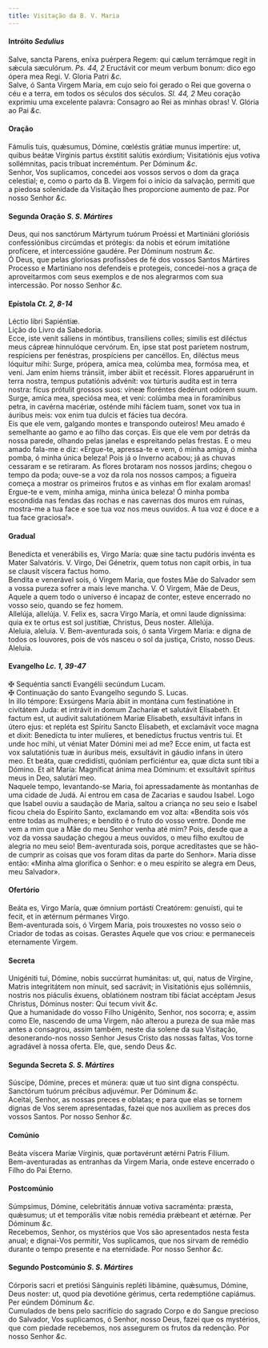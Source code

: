 ```yaml
---
title: Visitação da B. V. Maria
---
```



<h4 class="text-center">Intróito <em>Sedulius</em></h4>
<div class="container-fluid">
<div class="row">
<div class="col-6 dropcaps text-justify">
Salve, sancta Parens, eníxa puérpera Regem: qui cælum terrámque regit in sǽcula sæculórum. <em>Ps. 44, 2</em> Eructávit cor meum verbum bonum: dico ego ópera mea Regi.
V. Gloria Patri <em>&c.</em>
</div>
<div class="col-6 dropcaps text-justify">
Salve, ó Santa Virgem Maria, em cujo seio foi gerado o Rei que governa o céu e a terra, em todos os séculos dos séculos. <em>Sl. 44, 2</em> Meu coração exprimiu uma excelente palavra: Consagro ao Rei as minhas obras!
V. Glória ao Pai <em>&c.</em>
</div>
</div>
</div>

<h4 class="text-center">Oração</h4>
<div class="container-fluid">
<div class="row">
<div class="col-6 dropcaps text-justify">
Fámulis tuis, quǽsumus, Dómine, cœléstis grátiæ munus impertíre: ut, quibus beátæ Vírginis partus éxstitit salútis exórdium; Visitatiónis ejus votiva sollémnitas, pacis tríbuat increméntum. Per Dóminum <em>&c.</em>
</div>
<div class="col-6 dropcaps text-justify">
Senhor, Vos suplicamos, concedei aos vossos servos o dom da graça celestial; e, como o parto da B. Virgem foi o início da salvação, permiti que a piedosa solenidade da Visitação lhes proporcione aumento de paz. Por nosso Senhor <em>&c.</em>
</div>
</div>
</div>

<h4 class="text-center">Segunda Oração <em>S. S. Mártires</em></h4>
<div class="container-fluid">
<div class="row">
<div class="col-6 dropcaps text-justify">
Deus, qui nos sanctórum Mártyrum tuórum Proéssi et Martiniáni gloriósis confessiónibus circúmdas et prótegis: da nobis et eórum imitatióne profícere, et intercessióne gaudére. Per Dóminum nostrum <em>&c.</em>
</div>
<div class="col-6 dropcaps text-justify">
Ó Deus, que pelas gloriosas profissões de fé dos vossos Santos Mártires Processo e Martiniano nos defendeis e protegeis, concedei-nos a graça de aproveitarmos com seus exemplos e de nos alegrarmos com sua intercessão. Por nosso Senhor <em>&c.</em>
</div>
</div>
</div>

<h4 class="text-center">Epístola <em>Ct. 2, 8-14</em></h4>
<div class="container-fluid">
<div class="row">
<div class="col-6 text-justify">
Léctio libri Sapiéntiæ.
</div>
<div class="col-6 text-justify">
Lição do Livro da Sabedoria.
</div>
<div class="col-6 dropcaps text-justify">
Ecce, iste venit sáliens in móntibus, transíliens colles; símilis est diléctus meus cápreæ hinnulóque cervórum. En, ipse stat post paríetem nostrum, respíciens per fenéstras, prospíciens per cancéllos. En, diléctus meus lóquitur mihi: Surge, própera, amíca mea, colúmba mea, formósa mea, et veni. Jam enim hiems tránsiit, imber ábiit et recéssit. Flores apparuérunt in terra nostra, tempus putatiónis advénit: vox túrturis audíta est in terra nostra: ficus prótulit grossos suos: víneæ floréntes dedérunt odórem suum. Surge, amíca mea, speciósa mea, et veni: colúmba mea in foramínibus petra, in cavérna macériæ, osténde mihi fáciem tuam, sonet vox tua in áuribus meis: vox enim tua dulcis et fácies tua decóra.
</div>
<div class="col-6 dropcaps text-justify">
Eis que ele vem, galgando montes e transpondo outeiros! Meu amado é semelhante ao gamo e ao filho das corças. Eis que ele vem por detrás da nossa parede, olhando pelas janelas e espreitando pelas frestas. E o meu amado fala-me e diz: «Ergue-te, apressa-te e vem, ó minha amiga, ó minha pomba, ó minha única beleza! Pois já o Inverno acabou; já as chuvas cessaram e se retiraram. As flores brotaram nos nossos jardins; chegou o tempo da poda; ouve-se a voz da rola nos nossos campos; a figueira começa a mostrar os primeiros frutos e as vinhas em flor exalam aromas! Ergue-te e vem, minha amiga, minha única beleza! Ó minha pomba escondida nas fendas das rochas e nas cavernas dos muros em ruínas, mostra-me a tua face e soe tua voz nos meus ouvidos. A tua voz é doce e a tua face graciosa!».
</div>
</div>
</div>

<h4 class="text-center">Gradual</h4>
<div class="container-fluid">
<div class="row">
<div class="col-6 dropcaps text-justify">
Benedícta et venerábilis es, Virgo María: quæ sine tactu pudóris invénta es Mater Salvatóris. V. Virgo, Dei Génetrix, quem totus non capit orbis, in tua se clausit víscera factus homo.
</div>
<div class="col-6 dropcaps text-justify">
Bendita e venerável sois, ó Virgem Maria, que fostes Mãe do Salvador sem a vossa pureza sofrer a mais leve mancha. V. Ó Virgem, Mãe de Deus, Aquele a quem todo o universo é incapaz de conter, esteve encerrado no vosso seio, quando se fez homem.
</div>
<div class="col-6 text-justify">
Allelúja, allelúja. V. Felix es, sacra Virgo María, et omni laude digníssima: quia ex te ortus est sol justítiæ, Christus, Deus noster. Allelúja.
</div>
<div class="col-6 text-justify">
Aleluia, aleluia. V. Bem-aventurada sois, ó santa Virgem Maria: e digna de todos os louvores, pois de vós nasceu o sol da justiça, Cristo, nosso Deus. Aleluia.
</div>
</div>
</div>

<h4 class="text-center">Evangelho <em>Lc. 1, 39-47</em></h4>
<div class="container-fluid">
<div class="row">
<div class="col-6 text-justify">
<span class="text-danger">&#10016;</span> Sequéntia sancti Evangélii secúndum Lucam.
</div>
<div class="col-6 text-justify">
<span class="text-danger">&#10016;</span> Continuação do santo Evangelho segundo S. Lucas.
</div>
<div class="col-6 dropcaps text-justify">
In illo témpore: Exsúrgens María ábiit in montána cum festinatióne in civitátem Juda: et intrávit in domum Zacharíæ et salutávit Elísabeth. Et factum est, ut audivit salutatiónem Maríæ Elísabeth, exsultávit infans in útero ejus: et repléta est Spíritu Sancto Elísabeth, et exclamávit voce magna et dixit: Benedícta tu inter mulíeres, et benedíctus fructus ventris tui. Et unde hoc mihi, ut véniat Mater Dómini mei ad me? Ecce enim, ut facta est vox salutatiónis tuæ in áuribus meis, exsultávit in gáudio infans in útero meo. Et beáta, quæ credidísti, quóniam perficiéntur ea, quæ dicta sunt tibi a Dómino. Et ait María: Magníficat ánima mea Dóminum: et exsultávit spíritus meus in Deo, salutári meo.
</div>
<div class="col-6 dropcaps text-justify">
Naquele tempo, levantando-se Maria, foi apressadamente às montanhas de uma cidade de Judá. Aí entrou em casa de Zacarias e saudou Isabel. Logo que Isabel ouviu a saudação de Maria, saltou a criança no seu seio e Isabel ficou cheia do Espírito Santo, exclamando em voz alta: «Bendita sois vós entre todas as mulheres; e bendito é o fruto do vosso ventre. Donde me vem a mim que a Mãe do meu Senhor venha até mim? Pois, desde que a voz da vossa saudação chegou a meus ouvidos, o meu filho exultou de alegria no meu seio! Bem-aventurada sois, porque acreditastes que se hão-de cumprir as coisas que vos foram ditas da parte do Senhor». Maria disse então: «Minha alma glorifica o Senhor: e o meu espírito se alegra em Deus, meu Salvador».
</div>
</div>
</div>

<h4 class="text-center">Ofertório</h4>
<div class="container-fluid">
<div class="row">
<div class="col-6 dropcaps text-justify">
Beáta es, Virgo María, quæ ómnium portásti Creatórem: genuísti, qui te fecit, et in ætérnum pérmanes Virgo.
</div>
<div class="col-6 dropcaps text-justify">
Bem-aventurada sois, ó Virgem Maria, pois trouxestes no vosso seio o Criador de todas as coisas. Gerastes Aquele que vos criou: e permaneceis eternamente Virgem.
</div>
</div>
</div>

<h4 class="text-center">Secreta</h4>
<div class="container-fluid">
<div class="row">
<div class="col-6 dropcaps text-justify">
Unigéniti tui, Dómine, nobis succúrrat humánitas: ut, qui, natus de Vírgine, Matris integritátem non mínuit, sed sacrávit; in Visitatiónis ejus sollémniis, nostris nos piáculis éxuens, oblatiónem nostram tibi fáciat accéptam Jesus Christus, Dóminus noster: Qui tecum vivit <em>&c.</em>
</div>
<div class="col-6 dropcaps text-justify">
Que a humanidade do vosso Filho Unigénito, Senhor, nos socorra; e, assim como Ele, nascendo de uma Virgem, não alterou a pureza de sua mãe mas antes a consagrou, assim também, neste dia solene da sua Visitação, desonerando-nos nosso Senhor Jesus Cristo das nossas faltas, Vos torne agradável à nossa oferta. Ele, que, sendo Deus <em>&c.</em>
</div>
</div>
</div>

<h4 class="text-center">Segunda Secreta <em>S. S. Mártires</em></h4>
<div class="container-fluid">
<div class="row">
<div class="col-6 dropcaps text-justify">
Súscipe, Dómine, preces et múnera: quæ ut tuo sint digna conspéctu. Sanctórum tuórum précibus adjuvémur. Per Dóminum <em>&c.</em>
</div>
<div class="col-6 dropcaps text-justify">
Aceitai, Senhor, as nossas preces e oblatas; e para que elas se tornem dignas de Vos serem apresentadas, fazei que nos auxiliem as preces dos vossos Santos. Por nosso Senhor <em>&c.</em>
</div>
</div>
</div>

<h4 class="text-center">Comúnio</h4>
<div class="container-fluid">
<div class="row">
<div class="col-6 dropcaps text-justify">
Beáta víscera Maríæ Vírginis, quæ portavérunt ætérni Patris Fílium.
</div>
<div class="col-6 dropcaps text-justify">
Bem-aventuradas as entranhas da Virgem Maria, onde esteve encerrado o Filho do Pai Eterno.
</div>
</div>
</div>

<h4 class="text-center">Postcomúnio</h4>
<div class="container-fluid">
<div class="row">
<div class="col-6 dropcaps text-justify">
Súmpsimus, Dómine, celebritátis ánnuæ votiva sacraménta: præsta, quǽsumus; ut et temporális vitæ nobis remédia prǽbeant et ætérnæ. Per Dóminum <em>&c.</em>
</div>
<div class="col-6 dropcaps text-justify">
Recebemos, Senhor, os mystérios que Vos são apresentados nesta festa anual; e dignai-Vos permitir, Vos suplicamos, que nos sirvam de remédio durante o tempo presente e na eternidade. Por nosso Senhor <em>&c.</em>
</div>
</div>
</div>

<h4 class="text-center">Segundo Postcomúnio <em>S. S. Mártires</em></h4>
<div class="container-fluid">
<div class="row">
<div class="col-6 dropcaps text-justify">
Córporis sacri et pretiósi Sánguinis repléti libámine, quǽsumus, Dómine, Deus noster: ut, quod pia devotióne gérimus, certa redemptióne capiámus. Per eúndem Dóminum <em>&c.</em>
</div>
<div class="col-6 dropcaps text-justify">
Cumulados de bens pelo sacrifício do sagrado Corpo e do Sangue precioso do Salvador, Vos suplicamos, ó Senhor, nosso Deus, fazei que os mystérios, que com piedade recebemos, nos assegurem os frutos da redenção. Por nosso Senhor <em>&c.</em>
</div>
</div>
</div>
